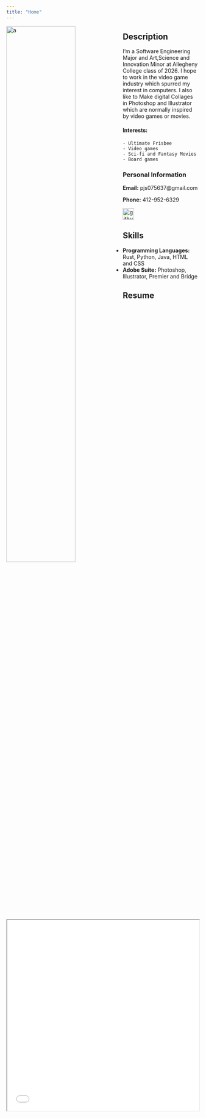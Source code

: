 ---
title: "Home"
---

<img class="avatar" src="/images/IMG_8566 (1).jpg" alt="a" style=avatar width=60% align="left" />

<h2 style="border-bottom: none;">Description</h2>

I'm a Software Engineering Major and Art,Science and Innovation Minor at Allegheny College class of 2026. I hope to work in the video game industry which spurred my interest in computers. I also like to Make digital Collages in Photoshop and Illustrator which are normally inspired by video games or movies.

#### Interests:

    - Ultimate Frisbee
    - Video games
    - Sci-fi and Fantasy Movies
    - Board games

### Personal Information

**Email:** pjs075637@gmail.com

**Phone:** 412-952-6329

[<img src="/images/Octicons-mark-github.webp" alt="github logo" style="width:30px;"/>](https://github.com/Poiuy7312)


## Skills

- **Programming Languages:** Rust, Python, Java, HTML and CSS
- **Adobe Suite:** Photoshop, Illustrator, Premier and Bridge



## Resume

<iframe src="Files/Preston J. Smith Resume.pdf" margin=5% width="100%" height="500px"></iframe>